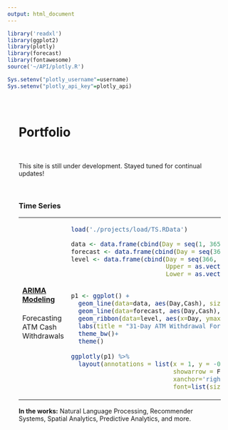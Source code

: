 ```yaml
---
output: html_document
---
```


```r
library('readxl')
library(ggplot2)
library(plotly)
library(forecast)
library(fontawesome)
source('~/API/plotly.R')

Sys.setenv("plotly_username"=username)
Sys.setenv("plotly_api_key"=plotly_api)
```

<div class="fluid-row" id="header" style="padding-top: 5%; padding-left: 5%; padding-right: 5%;">

  <h1>Portfolio</h1>
  <br>
  <p>
  This site is still under development. Stayed tuned for continual updates!
  </p>
  <br>

<table width='100%'>
  <tr><h3>Time Series</h3></tr>
  <tr>
    <td>
      <h4><a href="time_series.html">ARIMA Modeling</a></h4>
      Forecasting ATM Cash Withdrawals
    </td>
    <td width='75%'>
    

    
```r

load('./projects/load/TS.RData')

data <- data.frame(cbind(Day = seq(1, 365), Cash = as.vector(ATM1_ts)))
forecast <- data.frame(cbind(Day = seq(366, 397), Cash = as.vector(ATM1_fc$mean)))
level <- data.frame(cbind(Day = seq(366, 397), 
                          Upper = as.vector(ATM1_fc$upper[,2]), 
                          Lower = as.vector(ATM1_fc$lower[,2])))


p1 <- ggplot() +
  geom_line(data=data, aes(Day,Cash), size=.25)+
  geom_line(data=forecast, aes(Day,Cash), color="#1c58bd")+
  geom_ribbon(data=level, aes(x=Day, ymax=Upper, ymin=Lower), fill='#c6d5ef', alpha=.4)+
  labs(title = "31-Day ATM Withdrawal Forecast", x="Days", y="Cash", caption="95% Confidence Interval")+
  theme_bw()+
  theme()
  
ggplotly(p1) %>% 
  layout(annotations = list(x = 1, y = -0.2, text = "95% Confidence Level",
                            showarrow = F, xref='paper', yref='paper', 
                            xanchor='right', yanchor='bottom', xshift=0, yshift=0,
                            font=list(size=10, color="grey")))
```

  </td>
  </tr>
</table>
<p>
<b>In the works:</b> Natural Language Processing, Recommender Systems, Spatial Analytics, Predictive Analytics, and more. 
</p>
</div>


